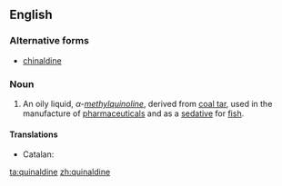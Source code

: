 ==English==
{{wikipedia}}

===Alternative forms===
* [[chinaldine]]

===Noun===
{{en-noun|s|-}}

# {{context|organic compound}} An oily liquid, ''α-[[methyl]][[quinoline]]'', derived from [[coal tar]], used in the manufacture of [[pharmaceutical]]s and as a [[sedative]] for [[fish]].

====Translations====
{{trans-top|oily liquid}}
* Catalan: {{t-|ca|quinaldina|f}}
{{trans-mid}}
{{trans-bottom}}

[[ta:quinaldine]]
[[zh:quinaldine]]